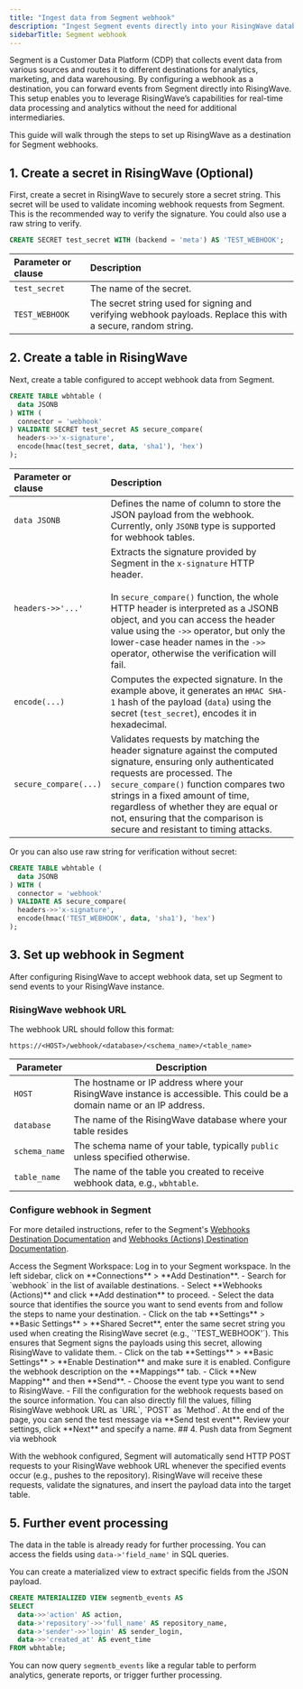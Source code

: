```yaml
---
title: "Ingest data from Segment webhook"
description: "Ingest Segment events directly into your RisingWave database for real-time processing and analytics."
sidebarTitle: Segment webhook
---
```


Segment is a Customer Data Platform (CDP) that collects event data from various sources and routes it to different destinations for analytics, marketing, and data warehousing. By configuring a webhook as a destination, you can forward events from Segment directly into RisingWave. This setup enables you to leverage RisingWave’s capabilities for real-time data processing and analytics without the need for additional intermediaries.

This guide will walk through the steps to set up RisingWave as a destination for Segment webhooks.

## 1. Create a secret in RisingWave (Optional)

First, create a secret in RisingWave to securely store a secret string. This secret will be used to validate incoming webhook requests from Segment. This is the recommended way to verify the signature. You could also use a raw string to verify.

```sql
CREATE SECRET test_secret WITH (backend = 'meta') AS 'TEST_WEBHOOK';
```

| Parameter or clause | Description |
| :--------- | :-----------|
|`test_secret`| The name of the secret.|
| `TEST_WEBHOOK`| The secret string used for signing and verifying webhook payloads. Replace this with a secure, random string.|

## 2. Create a table in RisingWave

Next, create a table configured to accept webhook data from Segment.

```sql
CREATE TABLE wbhtable (
  data JSONB
) WITH (
  connector = 'webhook'
) VALIDATE SECRET test_secret AS secure_compare(
  headers->>'x-signature',
  encode(hmac(test_secret, data, 'sha1'), 'hex')
);
```


| Parameter or clause | Description |
| :--------- | :-----------|
| `data JSONB` | Defines the name of column to store the JSON payload from the webhook. Currently, only `JSONB` type is supported for webhook tables. |
| `headers->>'...'` | Extracts the signature provided by Segment in the `x-signature` HTTP header. <br/> <br/> In `secure_compare()` function, the whole HTTP header is interpreted as a JSONB object, and you can access the header value using the `->>` operator, but only the lower-case header names in the `->>` operator, otherwise the verification will fail. |
| `encode(...)` | Computes the expected signature. In the example above, it generates an `HMAC SHA-1` hash of the payload (`data`) using the secret (`test_secret`), encodes it in hexadecimal. |
| `secure_compare(...)` | Validates requests by matching the header signature against the computed signature, ensuring only authenticated requests are processed. The `secure_compare()` function compares two strings in a fixed amount of time, regardless of whether they are equal or not, ensuring that the comparison is secure and resistant to timing attacks. |

Or you can also use raw string for verification without secret:

```sql
CREATE TABLE wbhtable (
  data JSONB
) WITH (
  connector = 'webhook'
) VALIDATE AS secure_compare(
  headers->>'x-signature',
  encode(hmac('TEST_WEBHOOK', data, 'sha1'), 'hex')
);
```

## 3. Set up webhook in Segment

After configuring RisingWave to accept webhook data, set up Segment to send events to your RisingWave instance.

### RisingWave webhook URL

The webhook URL should follow this format:
```
https://<HOST>/webhook/<database>/<schema_name>/<table_name>
```

| Parameter | Description |
|-----------|-------------|
| `HOST` | The hostname or IP address where your RisingWave instance is accessible. This could be a domain name or an IP address. |
| `database` | The name of the RisingWave database where your table resides |
| `schema_name` | The schema name of your table, typically `public` unless specified otherwise. |
| `table_name` | The name of the table you created to receive webhook data, e.g., `wbhtable`. |


### Configure webhook in Segment

For more detailed instructions, refer to the Segment's [Webhooks Destination Documentation](https://segment.com/docs/connections/destinations/catalog/webhooks/) and [Webhooks (Actions) Destination Documentation](https://segment.com/docs/connections/destinations/catalog/actions-webhook/).

<Steps>
<Step>
Access the Segment Workspace:  
Log in to your Segment workspace.
</Step>
<Step>
In the left sidebar, click on **Connections** > **Add Destination**.
- Search for `webhook` in the list of available destinations.
- Select **Webhooks (Actions)** and click **Add destination** to proceed.
</Step>
<Step>
- Select the data source that identifies the source you want to send events from and follow the steps to name your destination.
- Click on the tab **Settings** > **Basic Settings** > **Shared Secret**, enter the same secret string you used when creating the RisingWave secret (e.g., `'TEST_WEBHOOK'`). This ensures that Segment signs the payloads using this secret, allowing RisingWave to validate them.
- Click on the tab **Settings** > **Basic Settings** > **Enable Destination** and make sure it is enabled.
</Step>
<Step>
Configure the webhook description on the **Mappings** tab.
- Click **New Mapping** and then **Send**.
- Choose the event type you want to send to RisingWave.
- Fill the configuration for the webhook requests based on the source information. You can also directly fill the values, filling RisingWave webhook URL as `URL`, `POST` as `Method`. 
</Step>
At the end of the page, you can send the test message via **Send test event**.
Review your settings, click **Next** and specify a name.
</Steps>
## 4. Push data from Segment via webhook

With the webhook configured, Segment will automatically send HTTP POST requests to your RisingWave webhook URL whenever the specified events occur (e.g., pushes to the repository). RisingWave will receive these requests, validate the signatures, and insert the payload data into the target table.

## 5. Further event processing

The data in the table is already ready for further processing. You can access the fields using `data->'field_name'` in SQL queries.

You can create a materialized view to extract specific fields from the JSON payload.

```sql
CREATE MATERIALIZED VIEW segmentb_events AS
SELECT
  data->>'action' AS action,
  data->'repository'->>'full_name' AS repository_name,
  data->'sender'->>'login' AS sender_login,
  data->>'created_at' AS event_time
FROM wbhtable;
```

You can now query `segmentb_events` like a regular table to perform analytics, generate reports, or trigger further processing.